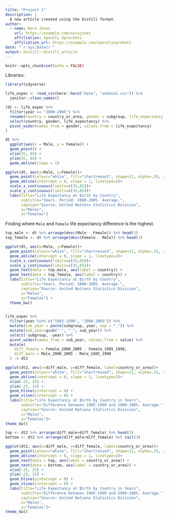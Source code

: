 ```yaml
---
title: "Project 1"
description: |
  A new article created using the Distill format.
author:
  - name: Nora Jones 
    url: https://example.com/norajones
    affiliation: Spacely Sprockets
    affiliation_url: https://example.com/spacelysprokets
date: "`r Sys.Date()`"
output: distill::distill_article
---
```


```r
knitr::opts_chunk$set(echo = FALSE)
```

Libraries:
```r
library(tidyverse)
```

```r
life_expec <- read_csv(here::here("data", "undata1.csv")) %>% 
  janitor::clean_names()
```
```r
(dt <- life_expec %>% 
  filter(year == "2000-2005") %>% 
  rename(country = country_or_area, gender = subgroup, life_expectancy = value) %>% 
  select(country, gender, life_expectancy) %>% 
  pivot_wider(names_from = gender, values_from = life_expectancy)   
)
```


```r
dt %>% 
  ggplot(aes(x = Male, y = Female)) +
  geom_point() +
  xlim(35, 85) +
  ylim(35, 85) + 
  geom_abline(slope = 1)
```

```r
ggplot(dt, aes(x=Male, y=Female))+
  geom_point(colour="white", fill="chartreuse3", shape=21, alpha=.55, size=5)+
  geom_abline(intercept = 0, slope = 1, linetype=2)+
  scale_x_continuous(limits=c(35,85))+
  scale_y_continuous(limits=c(35,85))+
  labs(title="Life Expectancy at Birth by Country",
       subtitle="Years. Period: 2000-2005. Average.",
       caption="Source: United Nations Statistics Division",
       x="Males",
       y="Females")
```

Finding where `Male` and `Female` life expectancy difference is the highest.
```r
top_male <- dt %>% arrange(desc(Male - Female)) %>% head(3)
top_female <- dt %>% arrange(desc(Female - Male)) %>% head(3)
```


```r
ggplot(dt, aes(x=Male, y=Female))+
  geom_point(colour="white", fill="chartreuse3", shape=21, alpha=.55, size=5)+
  geom_abline(intercept = 0, slope = 1, linetype=2)+
  scale_x_continuous(limits=c(35,85))+
  scale_y_continuous(limits=c(35,85))+
  geom_text(data = top_male, aes(label = country)) +
  geom_text(data = top_female, aes(label = country)) +
  labs(title="Life Expectancy at Birth by Country",
       subtitle="Years. Period: 2000-2005. Average.",
       caption="Source: United Nations Statistics Division",
       x="Males",
       y="Females") +
  theme_bw()
  
```

```r
life_expec %>% 
  filter(year %in% c("1985-1990", "2000-2005")) %>% 
  mutate(sub_year = paste(subgroup, year, sep = "_")) %>% 
  mutate(sub_year=gsub("-", "_", sub_year)) %>% 
  select(-subgroup, -year) %>% 
  pivot_wider(names_from = sub_year, values_from = value) %>% 
  mutate(
    diff_female = Female_2000_2005 - Female_1985_1990,
    diff_male = Male_2000_2005 - Male_1985_1990 
  ) -> dt2
```


```r
ggplot(dt2, aes(x=diff_male, y=diff_female, label=country_or_area))+
  geom_point(colour="white", fill="chartreuse3", shape=21, alpha=.55, size=5)+
  geom_abline(intercept = 0, slope = 1, linetype=2)+
  xlim(-25, 25) +
  ylim(-25, 25) +
  geom_hline(yintercept = 0) +
  geom_vline(xintercept = 0) +
  labs(title="Life Expectancy at Birth by Country in Years",
       subtitle="Difference between 1985-1990 and 2000-2005. Average.",
       caption="Source: United Nations Statistics Division",
       x="Males",
       y="Females")+
theme_bw()
```



```r

top <- dt2 %>% arrange(diff_male+diff_female) %>% head(3)
bottom <- dt2 %>% arrange(diff_male+diff_female) %>% tail(3)

ggplot(dt2, aes(x=diff_male, y=diff_female, label=country_or_area))+
  geom_point(colour="white", fill="chartreuse3", shape=21, alpha=.55, size=5)+
  geom_abline(intercept = 0, slope = 1, linetype=2)+
  geom_text(data = top, aes(label = country_or_area)) +
  geom_text(data = bottom, aes(label = country_or_area)) +
  xlim(-25, 25) +
  ylim(-25, 25) +
  geom_hline(yintercept = 0) +
  geom_vline(xintercept = 0) +
  labs(title="Life Expectancy at Birth by Country in Years",
       subtitle="Difference between 1985-1990 and 2000-2005. Average.",
       caption="Source: United Nations Statistics Division",
       x="Males",
       y="Females")+
theme_bw()
```